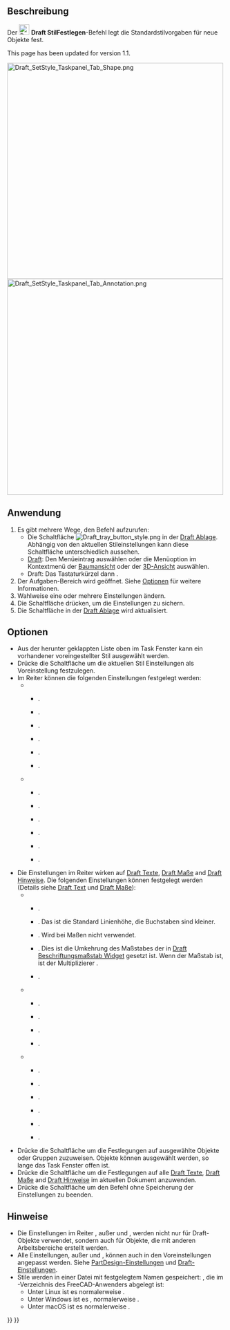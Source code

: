 <languages/>

{{Docnav/de
|[[Draft_SelectPlane/de|WähleEbene]]
|[[Draft_ToggleConstructionMode/de|UmschaltenKonstruktionsmodus]]
|[[Draft_Workbench/de|Draft]]
|IconL=Draft_SelectPlane.svg
|IconR=Draft_ToggleConstructionMode.svg
|IconC=Workbench_Draft.svg
}}

{{GuiCommand/de
|Name=Draft SetStyle
|Name/de=Draft StilFestlegen
|MenuLocation=Dienstprogramme → Stil festlegen
|Workbenches=[[Draft_Workbench/de|Draft]], [[BIM_Workbench/de|BIM]]
|Shortcut=Draft: {{KEY|S}} {{KEY|S}}
|Version=0.19
|SeeAlso=[[Draft_AnnotationStyleEditor/de|Draft AnmerkungsStilEditor]], [[Draft_ApplyStyle/de|Draft StilAnwenden]]
}}

<span id="Description"></span>
==Beschreibung==

Der [[Image:Draft_SetStyle.svg|24px]] '''Draft StilFestlegen'''-Befehl legt die Standardstilvorgaben für neue Objekte fest.

This page has been updated for version 1.1.

[[Image:Draft_SetStyle_Taskpanel_Tab_Shape.png|x500px]] [[Image:Draft_SetStyle_Taskpanel_Tab_Annotation.png|x500px]]
{{Caption|Die beiden Reiter ({{Version/de|1.0}}) der Aufgaben-Tafel Stileinstellungen }}

<span id="Usage"></span>
==Anwendung==

# Es gibt mehrere Wege, den Befehl aufzurufen:
#* Die Schaltfläche [[Image:Draft_tray_button_style.png]] in der [[Draft_Tray/de|Draft Ablage]]. Abhängig von den aktuellen Stileinstellungen kann diese Schaltfläche unterschiedlich aussehen.
#* [[Draft_Workbench/de|Draft]]: Den Menüeintrag {{MenuCommand|Dienstprogramme → [[Image:Draft_SetStyle.svg|16px]] Stil festlegen}} auswählen oder die Menüoption im Kontextmenü der [[Tree_view/de|Baumansicht]] oder der [[3D_view/de|3D-Ansicht]] auswählen.
#* Draft: Das Tastaturkürzel {{KEY|S}} dann {{KEY|S}}.
# Der Aufgaben-Bereich {{MenuCommand|Stileinstellungen}} wird geöffnet. Siehe [[#Optionen|Optionen]] für weitere Informationen.
# Wahlweise eine oder mehrere Einstellungen ändern.
# Die Schaltfläche {{Button|OK}} drücken, um die Einstellungen zu sichern.
# Die Schaltfläche in der [[Draft_Tray/de|Draft Ablage]] wird aktualisiert.

<span id="Options"></span>
==Optionen==

<div class="mw-translate-fuzzy">
* Aus der herunter geklappten Liste oben im Task Fenster kann ein vorhandener voreingestellter Stil ausgewählt werden.
* Drücke die {{Button|[[Image:Document-save.svg|16px]]}} Schaltfläche um die aktuellen Stil Einstellungen als Voreinstellung festzulegen.
* Im {{MenuCommand|Form}} Reiter können die folgenden Einstellungen festgelegt werden:
** {{MenuCommand|Erscheinungsbild der Form}}
*** {{MenuCommand|Formfarbe}}.
*** {{MenuCommand|Umgebungsfarbe}}. {{Version|1.0}}
*** {{MenuCommand|Emmissionsfarbe}}. {{Version|1.0}}
*** {{MenuCommand|Glanzfarbe}}. {{Version|1.0}}
*** {{MenuCommand|Formtransparenz}}.
*** {{MenuCommand|Glanzstärke}}. {{Version|1.0}}
** {{MenuCommand|Andere}}
*** {{MenuCommand|Linienfarbe}}.
*** {{MenuCommand|Linienbreite}}.
*** {{MenuCommand|Punktfarbe}}. {{Version|1.0}}
*** {{MenuCommand|Punktgröße}}. {{Version|1.0}}
*** {{MenuCommand|Darstellungsart}}.
*** {{MenuCommand|Anzeigemodus}}.
* Die Einstellungen im {{MenuCommand|Anmerkungen}} Reiter wirken auf [[Draft_Text/de|Draft Texte]], [[Draft_Dimension/de|Draft Maße]] and [[Draft_Label/de|Draft Hinweise]]. Die folgenden Einstellungen können festgelegt werden (Details siehe [[Draft_Text/de#Ansicht|Draft Text]] und [[Draft_Dimension/de#Ansicht|Draft Maße]]):
** {{MenuCommand|Texte}}
*** {{MenuCommand|Schriftname}}.
*** {{MenuCommand|Schriftgröße}}. Das ist die Standard Linienhöhe, die Buchstaben sind kleiner.
*** {{MenuCommand|Faktor für den Zeilenabstand}}. Wird bei Maßen nicht verwendet.
*** {{MenuCommand|Skalenfaktor}}. Dies ist die Umkehrung des Maßstabes der in [[Draft_annotation_scale_widget/de|Draft Beschriftungsmaßstab Widget]] gesetzt ist. Wenn der Maßstab {{value|1:100}} ist, ist der Multiplizierer {{value|100}}. {{Version|1.0}}
*** {{MenuCommand|Textfarbe}}.
** {{MenuCommand|Linien und Pfeile}}
*** {{MenuCommand|Linienbreite}}. {{Version|1.0}}
*** {{MenuCommand|Pfeiltyp}}.
*** {{MenuCommand|Pfeilgröße}}.
*** {{MenuCommand|Linien- und Pfeilfarbe}}. {{Version|1.0}}
** {{MenuCommand|Maße}}
*** {{MenuCommand|Einheit anzeigen}}.
*** {{MenuCommand|Einheit überschreiben}}.
*** {{MenuCommand|Maßlinienüberstand}}. {{Version|0.21}}
*** {{MenuCommand|Länge der Maßhilfslinie}}. {{Version|0.21}}
*** {{MenuCommand|Maßhilfslinienüberstand}}. {{Version|0.21}}
*** {{MenuCommand|Textabstand}}.
* Drücke die {{Button|[[Image:Draft_SetStyle.svg|16px]] Ausgewählt}} Schaltfläche um die Festlegungen auf ausgewählte Objekte oder Gruppen zuzuweisen. Objekte können ausgewählt werden, so lange das Task Fenster offen ist.
* Drücke die {{Button|[[Image:Draft_Text.svg|16px]] Anmerkungen}} Schaltfläche um die Festlegungen auf alle [[Draft_Text/de|Draft Texte]], [[Draft_Dimension/de|Draft Maße]] and [[Draft_Label/de|Draft Hinweise]] im aktuellen Dokument anzuwenden. {{Version|0.21}}
* Drücke die {{Button|Abbrechen}} Schaltfläche um den Befehl ohne Speicherung der Einstellungen zu beenden.
</div>

<span id="Notes"></span>
==Hinweise==

* Die Einstellungen im Reiter {{MenuCommand|Formen}}, außer {{MenuCommand|Darstellungsart}} und {{MenuCommand|Anzeigemodus}}, werden nicht nur für Draft-Objekte verwendet, sondern auch für Objekte, die mit anderen Arbeitsbereiche erstellt werden.
* Alle Einstellungen, außer {{MenuCommand|Darstellungsart}} und {{MenuCommand|Anzeigemodus}}, können auch in den Voreinstellungen angepasst werden. Siehe [[PartDesign_Preferences/de#Formdarstellung|PartDesign-Einstellungen]] und [[Draft_Preferences/de#Texte und Bemaßungen|Draft-Einstellungen]].
* Stile werden in einer Datei mit festgelegtem Namen gespeichert: {{FileName|StylePresets.json}}, die im {{FileName|Draft}}-Verzeichnis des FreeCAD-Anwenders abgelegt ist:
** Unter Linux ist es normalerweise {{FileName|/home/<username>/.local/share/FreeCAD/Draft/}}.
** Unter Windows ist es {{FileName|%APPDATA%\FreeCAD\Draft\}}, normalerweise {{FileName|C:\Users\<username>\Appdata\Roaming\FreeCAD\Draft\}}.
** Unter macOS ist es normalerweise {{FileName|/Users/<username>/Library/Preferences/FreeCAD/Draft/}}.


{{Docnav/de
|[[Draft_SelectPlane/de|WähleEbene]]
|[[Draft_ToggleConstructionMode/de|UmschaltenKonstruktionsmodus]]
|[[Draft_Workbench/de|Draft]]
|IconL=Draft_SelectPlane.svg
|IconR=Draft_ToggleConstructionMode.svg
|IconC=Workbench_Draft.svg
}}

{{Draft Tools navi{{#translation:}}}}
{{Userdocnavi{{#translation:}}}}